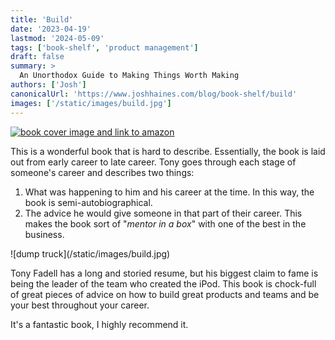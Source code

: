 ```yaml
---
title: 'Build'
date: '2023-04-19'
lastmod: '2024-05-09'
tags: ['book-shelf', 'product management']
draft: false
summary: >
  An Unorthodox Guide to Making Things Worth Making
authors: ['Josh']
canonicalUrl: 'https://www.joshhaines.com/blog/book-shelf/build'
images: ['/static/images/build.jpg']
---
```


<div className="mx-auto w-1/3">
  <a href="https://www.amazon.com/Build-Unorthodox-Guide-Making-Things/dp/B09CF2YB6Z">
    <img
      alt="book cover image and link to amazon"
      src="https://m.media-amazon.com/images/I/413cbFvUADL.jpg"
    />
  </a>
</div>

This is a wonderful book that is hard to describe.
Essentially, the book is laid out from early career to late career.
Tony goes through each stage of someone's career and describes two things:

1. What was happening to him and his career at the time. In this way, the book is semi-autobiographical.
2. The advice he would give someone in that part of their career. This makes the book sort of "_mentor in a box_" with one of the best in the business.

<div className="-mx-2 flex flex-wrap justify-center overflow-hidden xl:-mx-2">
  <div className="my-1 w-full overflow-hidden px-2 xl:my-1 xl:w-3/4 xl:px-2">
    ![dump truck](/static/images/build.jpg)
  </div>
</div>

Tony Fadell has a long and storied resume, but his biggest claim to fame is being the leader of the team who created the iPod. This book is chock-full of great pieces of advice on how to build great products and teams and be your best throughout your career.

It's a fantastic book, I highly recommend it.
